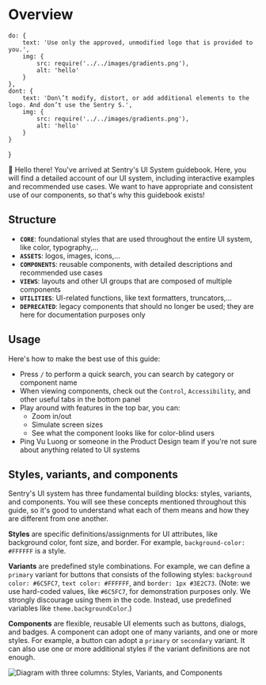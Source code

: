 
<Meta title="Core/Overview" />

# Overview 

	do: {
		text: 'Use only the approved, unmodified logo that is provided to you.',
		img: {
			src: require('../../images/gradients.png'),
			alt: 'hello'
		}
	},
	dont: {
		text: 'Don\’t modify, distort, or add additional elements to the logo. And don’t use the Sentry S.',
		img: {
			src: require('../../images/gradients.png'),
			alt: 'hello'
		}
	}
}

<DoDont boxes={doDontContent} />
<DoDont boxes={doDontContent} />

👋 Hello there! You've arrived at Sentry's UI System guidebook. Here, you will find a detailed account of our UI system, including interactive examples and recommended use cases. We want to have appropriate and consistent use of our components, so that's why this guidebook exists!

## Structure
* **`CORE`**: foundational styles that are used throughout the entire UI system, like color, typography,…
* **`ASSETS`**: logos, images, icons,…
* **`COMPONENTS`**: reusable components, with detailed descriptions and recommended use cases
* **`VIEWS`**: layouts and other UI groups that are composed of multiple components
* **`UTILITIES`**: UI-related functions, like text formatters, truncators,…
* **`DEPRECATED`**: legacy components that should no longer be used; they are here for documentation purposes only

## Usage

Here's how to make the best use of this guide:

- Press `/` to perform a quick search, you can search by category or component name
- When viewing components, check out the `Control`, `Accessibility`, and other useful tabs in the bottom panel
- Play around with features in the top bar, you can: 
	- Zoom in/out
	- Simulate screen sizes
	- See what the component looks like for color-blind users
- Ping Vu Luong or someone in the Product Design team if you're not sure about anything related to UI systems

## Styles, variants, and components

Sentry's UI system has three fundamental building blocks: styles, variants, and components. You will see these concepts mentioned throughout this guide, so it's good to understand what each of them means and how they are different from one another.

**Styles** are specific definitions/assignments for UI attributes, like background color, font size, and border. For example, `background-color: #FFFFFF` is a style. 

**Variants** are predefined style combinations. For example, we can define a `primary` variant for buttons that consists of the following styles: `background color: #6C5FC7`, `text color: #FFFFFF`, and `border: 1px #3E2C73`. (Note: we use hard-coded values, like `#6C5FC7`, for demonstration purposes only. We strongly discourage using them in the code. Instead, use predefined variables like `theme.backgroundColor`.)

**Components** are flexible, reusable UI elements such as buttons, dialogs, and badges. A component can adopt one of many variants, and one or more styles. For example, a button can adopt a `primary` or `secondary` variant. It can also use one or more additional styles if the variant definitions are not enough.

<img src={StylesVariantsComponets} alt="Diagram with three columns: Styles, Variants, and Components" />

